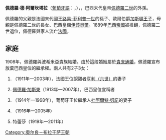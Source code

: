 {{Unreferenced|time=2020-10-04T07:31:46+00:00}}
{{Infobox noble
| name         = 佩德羅·德·阿爾坎塔拉
| title        = 格朗-帕拉親王
| image        = Pedro alcantara filho isabel.jpg
| birth_date   = 1875年10月15日
| birth_place  = [[彼得羅波利斯|彼得羅波利斯]]
| death_date   = {{Death date and age|1940|01|29|1875|10|15|df=y}}
| death_place  = 彼得羅波利斯
| burial_place = [[聖伯多祿主教座堂_(彼得羅波利斯)|彼得羅波利斯主教座堂]]
| noble family = [[奧爾良-布拉干薩|奧爾良-布拉干薩]]
| father       = [[加斯顿王子|歐爾伯爵加斯頓]]
| mother       = [[伊莎贝尔_(巴西)|巴西皇儲伊莎貝爾]]
}}
'''佩德羅·德·阿爾坎塔拉'''（[[葡萄牙語|葡萄牙語]]：{{lang|pt|Pedro de Alcântara}}，{{bd|1875年|10月15日|1940年|1月29日|catIdx=}}），{{le|格朗-帕拉親王|Prince of Grão-Pará}}，巴西末代皇帝[[佩德羅二世_(巴西)|佩德羅二世]]的外孫。

佩德羅的父親是法國末代國王[[路易-菲利普一世|路易-菲利普一世]]的孫子、歐爾伯爵[[加斯顿王子|加斯頓王子]]，母親是佩德羅二世的長女、巴西皇儲[[伊莎贝尔_(巴西)|伊莎貝爾]]。1889年[[巴西帝國|巴西帝國]]被推翻，佩德羅二世退位，佩德羅與家人流亡[[法國|法國]]。

== 家庭 ==
1908年，佩德羅與波希米亞貴族{{le|伊莉莎白·多布倫斯卡|Countess Elisabeth Dobrzensky of Dobrzenicz}}結婚。由於這段婚姻屬於[[貴庶通婚|貴庶通婚]]，佩德羅宣布放棄巴西皇位的繼承權。兩人共有2子3女：
# {{le|伊莎貝爾 (奧爾良-布拉干薩)|Isabelle, Countess of Paris|伊莎貝爾}}（1911年—2003年），法國王位覬覦者[[巴黎伯爵亨利六世|亨利（六世）]]的妻子
# [[佩德羅·加斯東_(奧爾良-布拉干薩)|佩德羅·加斯東]]（1913年—2007年），巴西皇位宣稱者
# {{le|瑪麗亞·法蘭西絲卡 (奧爾良-布拉干薩)|Maria Francisca of Orléans-Braganza, Duchess of Braganza|瑪麗亞·法蘭西絲卡}}（1914年—1968年），葡萄牙王位繼承人[[杜阿爾特·努諾|杜阿爾特·努諾]]的妻子
# {{le|若昂·馬利亞 (奧爾良-布拉干薩)|Prince João Maria of Orléans-Braganza|若昂·馬利亞}}（1916年—2005年）
# 特蕾莎（1919年—2011年）

[[Category:奥尔良－布拉干萨王朝|Category:奥尔良－布拉干萨王朝]]